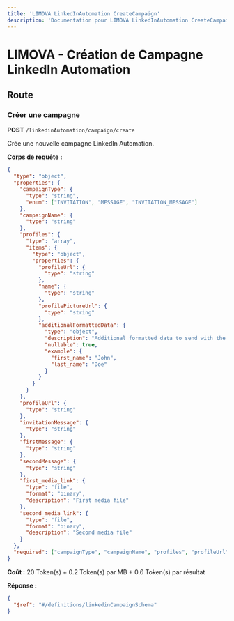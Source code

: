 ```yaml
---
title: 'LIMOVA LinkedInAutomation CreateCampaign'
description: 'Documentation pour LIMOVA LinkedInAutomation CreateCampaign'
---
```


# LIMOVA - Création de Campagne LinkedIn Automation

## Route

### Créer une campagne
**POST** `/linkedinAutomation/campaign/create`

Crée une nouvelle campagne LinkedIn Automation.

**Corps de requête :**
```json
{
  "type": "object",
  "properties": {
    "campaignType": {
      "type": "string",
      "enum": ["INVITATION", "MESSAGE", "INVITATION_MESSAGE"]
    },
    "campaignName": {
      "type": "string"
    },
    "profiles": {
      "type": "array",
      "items": {
        "type": "object",
        "properties": {
          "profileUrl": {
            "type": "string"
          },
          "name": {
            "type": "string"
          },
          "profilePictureUrl": {
            "type": "string"
          },
          "additionalFormattedData": {
            "type": "object",
            "description": "Additional formatted data to send with the message",
            "nullable": true,
            "example": {
              "first_name": "John",
              "last_name": "Doe"
            }
          }
        }
      }
    },
    "profileUrl": {
      "type": "string"
    },
    "invitationMessage": {
      "type": "string"
    },
    "firstMessage": {
      "type": "string"
    },
    "secondMessage": {
      "type": "string"
    },
    "first_media_link": {
      "type": "file",
      "format": "binary",
      "description": "First media file"
    },
    "second_media_link": {
      "type": "file",
      "format": "binary",
      "description": "Second media file"
    }
  },
  "required": ["campaignType", "campaignName", "profiles", "profileUrl"]
}
```

**Coût :** 20 Token(s) + 0.2 Token(s) par MB + 0.6 Token(s) par résultat

**Réponse :**
```json
{
  "$ref": "#/definitions/linkedinCampaignSchema"
}
``` 
